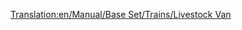 [[Translation:en/Manual/Base Set/Trains/Livestock Van]]
{{hu/Manual/Base Set/Trains/Navbox Vagonok}}
{{hu/Manual/Base Set/Trains/Vagonok|Name=Állatszállító vagon
|Picture=[[File:en/Manual/Base Set/Trains/Livestockvan.png]]
|NormalCost=£1,125 ($2,250)
|NormalWeight=20 / 24 t
|NormalCapacity=25 állat
|MonoCost="
|MonoWeight=20 / 25 t
|MonoCapacity=30 állat
|MagCost="
|MagWeight=20 / 26 t
|MagCapacity=32 állat
|Description=Az [[hu/Manual/Base Set/Cargos/Állat|állatot]] és a gabonát szállító vagonok kapacitása eltérő. Ha vegyes vonatokat indítasz a farmról, érdemes ezt szem előtt tartanod.
}}